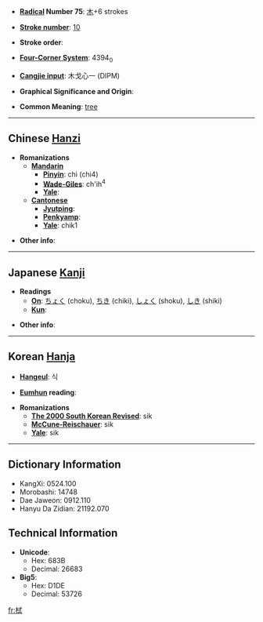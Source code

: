 * '''[[Wiktionary:Chinese radical index| Radical]] Number 75''': [[Wiktionary:Chinese radical index 木|木]]+6 strokes

* '''[[Wiktionary:Chinese total strokes index|Stroke number]]''': [[Wiktionary:Chinese total strokes index 10|10]]

* '''Stroke order''': 

* '''[[Wiktionary:Chinese four corner index|Four-Corner System]]''': 4394<sub>0</sub>

* '''[[Wiktionary:Chinese Cangjie index|Cangjie input]]''': 木戈心一 (DIPM)

* '''Graphical Significance and Origin''': 

* '''Common Meaning''': [[tree]]

----

== Chinese [[Hanzi]] ==

* '''Romanizations'''
** '''[[Mandarin]]'''
*** '''[[Pinyin]]''': chì (chi4)
*** '''[[Wade-Giles]]''': ch'ih<sup>4</sup>
*** '''[[Yale]]''': 
** '''[[Cantonese]]'''
*** '''[[Jyutping]]''':
*** '''[[Penkyamp]]''': 
*** '''[[Yale]]''': chik1

* '''Other info''': 

----

== Japanese [[Kanji]] ==

* '''Readings'''
** '''[[On]]''': [[ちょく]] (choku), [[ちき]] (chiki), [[しょく]] (shoku), [[しき]] (shiki)
** '''[[Kun]]''': 

* '''Other info''':  

----

== Korean [[Hanja]] ==

* '''[[Hangeul]]''': 식

* '''[[Eumhun]] reading''': 

* '''Romanizations'''
** '''[[The 2000 South Korean Revised Romanization|The 2000 South Korean Revised]]''': sik
** '''[[McCune-Reischauer]]''': sik
** '''[[Yale]]''': sik

----

== Dictionary Information ==

* KangXi: 0524.100
* Morobashi: 14748
* Dae Jaweon: 0912.110
* Hanyu Da Zidian: 21192.070

== Technical Information ==

* '''Unicode''':
** Hex: 683B
** Decimal: 26683
* '''Big5''':
** Hex: D1DE
** Decimal: 53726

[[fr:栻]]